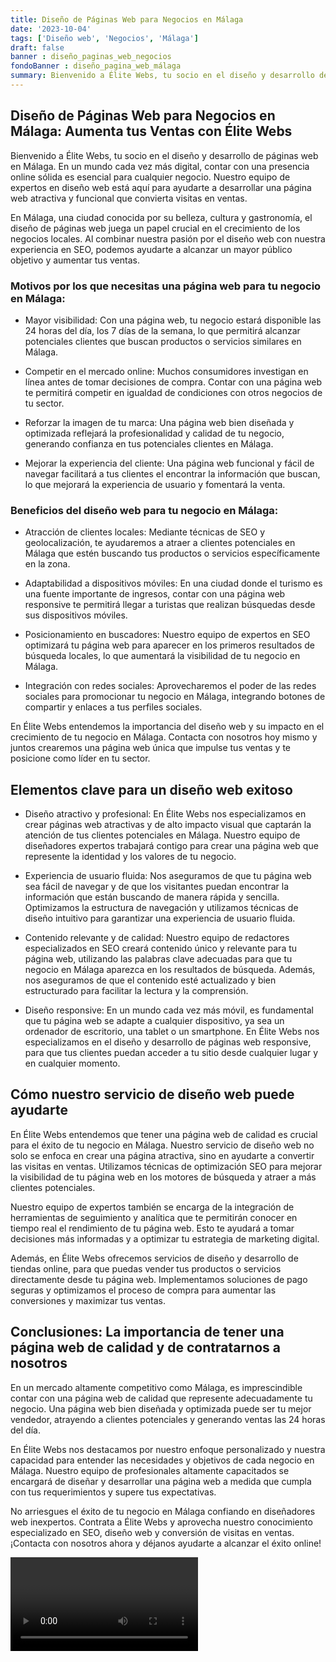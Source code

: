 ```yaml
---
title: Diseño de Páginas Web para Negocios en Málaga
date: '2023-10-04'
tags: ['Diseño web', 'Negocios', 'Málaga']
draft: false
banner : diseño_paginas_web_negocios
fondoBanner : diseño_pagina_web_málaga
summary: Bienvenido a Élite Webs, tu socio en el diseño y desarrollo de páginas web en Málaga. En un mundo cada vez más digital, contar con una presencia online sólida es esencial para cualquier negocio. Nuestro equipo de expertos en diseño web está aquí para ayudarte a desarrollar una página web atractiva y funcional que convierta visitas en ventas.
---
```


## Diseño de Páginas Web para Negocios en Málaga: Aumenta tus Ventas con Élite Webs

Bienvenido a Élite Webs, tu socio en el diseño y desarrollo de páginas web en Málaga. En un mundo cada vez más digital, contar con una presencia online sólida es esencial para cualquier negocio. Nuestro equipo de expertos en diseño web está aquí para ayudarte a desarrollar una página web atractiva y funcional que convierta visitas en ventas.

En Málaga, una ciudad conocida por su belleza, cultura y gastronomía, el diseño de páginas web juega un papel crucial en el crecimiento de los negocios locales. Al combinar nuestra pasión por el diseño web con nuestra experiencia en SEO, podemos ayudarte a alcanzar un mayor público objetivo y aumentar tus ventas.

### Motivos por los que necesitas una página web para tu negocio en Málaga:

- Mayor visibilidad: Con una página web, tu negocio estará disponible las 24 horas del día, los 7 días de la semana, lo que permitirá alcanzar potenciales clientes que buscan productos o servicios similares en Málaga.

- Competir en el mercado online: Muchos consumidores investigan en línea antes de tomar decisiones de compra. Contar con una página web te permitirá competir en igualdad de condiciones con otros negocios de tu sector.

- Reforzar la imagen de tu marca: Una página web bien diseñada y optimizada reflejará la profesionalidad y calidad de tu negocio, generando confianza en tus potenciales clientes en Málaga.

- Mejorar la experiencia del cliente: Una página web funcional y fácil de navegar facilitará a tus clientes el encontrar la información que buscan, lo que mejorará la experiencia de usuario y fomentará la venta.

### Beneficios del diseño web para tu negocio en Málaga:

- Atracción de clientes locales: Mediante técnicas de SEO y geolocalización, te ayudaremos a atraer a clientes potenciales en Málaga que estén buscando tus productos o servicios específicamente en la zona.

- Adaptabilidad a dispositivos móviles: En una ciudad donde el turismo es una fuente importante de ingresos, contar con una página web responsive te permitirá llegar a turistas que realizan búsquedas desde sus dispositivos móviles.

- Posicionamiento en buscadores: Nuestro equipo de expertos en SEO optimizará tu página web para aparecer en los primeros resultados de búsqueda locales, lo que aumentará la visibilidad de tu negocio en Málaga.

- Integración con redes sociales: Aprovecharemos el poder de las redes sociales para promocionar tu negocio en Málaga, integrando botones de compartir y enlaces a tus perfiles sociales.

En Élite Webs entendemos la importancia del diseño web y su impacto en el crecimiento de tu negocio en Málaga. Contacta con nosotros hoy mismo y juntos crearemos una página web única que impulse tus ventas y te posicione como líder en tu sector.

<GifSeo />

<Cta />

## Elementos clave para un diseño web exitoso

- Diseño atractivo y profesional: En Élite Webs nos especializamos en crear páginas web atractivas y de alto impacto visual que captarán la atención de tus clientes potenciales en Málaga. Nuestro equipo de diseñadores expertos trabajará contigo para crear una página web que represente la identidad y los valores de tu negocio.

- Experiencia de usuario fluida: Nos aseguramos de que tu página web sea fácil de navegar y de que los visitantes puedan encontrar la información que están buscando de manera rápida y sencilla. Optimizamos la estructura de navegación y utilizamos técnicas de diseño intuitivo para garantizar una experiencia de usuario fluida.

- Contenido relevante y de calidad: Nuestro equipo de redactores especializados en SEO creará contenido único y relevante para tu página web, utilizando las palabras clave adecuadas para que tu negocio en Málaga aparezca en los resultados de búsqueda. Además, nos aseguramos de que el contenido esté actualizado y bien estructurado para facilitar la lectura y la comprensión.

- Diseño responsive: En un mundo cada vez más móvil, es fundamental que tu página web se adapte a cualquier dispositivo, ya sea un ordenador de escritorio, una tablet o un smartphone. En Élite Webs nos especializamos en el diseño y desarrollo de páginas web responsive, para que tus clientes puedan acceder a tu sitio desde cualquier lugar y en cualquier momento.

## Cómo nuestro servicio de diseño web puede ayudarte

En Élite Webs entendemos que tener una página web de calidad es crucial para el éxito de tu negocio en Málaga. Nuestro servicio de diseño web no solo se enfoca en crear una página atractiva, sino en ayudarte a convertir las visitas en ventas. Utilizamos técnicas de optimización SEO para mejorar la visibilidad de tu página web en los motores de búsqueda y atraer a más clientes potenciales.

Nuestro equipo de expertos también se encarga de la integración de herramientas de seguimiento y analítica que te permitirán conocer en tiempo real el rendimiento de tu página web. Esto te ayudará a tomar decisiones más informadas y a optimizar tu estrategia de marketing digital.

Además, en Élite Webs ofrecemos servicios de diseño y desarrollo de tiendas online, para que puedas vender tus productos o servicios directamente desde tu página web. Implementamos soluciones de pago seguras y optimizamos el proceso de compra para aumentar las conversiones y maximizar tus ventas.

## Conclusiones: La importancia de tener una página web de calidad y de contratarnos a nosotros

En un mercado altamente competitivo como Málaga, es imprescindible contar con una página web de calidad que represente adecuadamente tu negocio. Una página web bien diseñada y optimizada puede ser tu mejor vendedor, atrayendo a clientes potenciales y generando ventas las 24 horas del día.

En Élite Webs nos destacamos por nuestro enfoque personalizado y nuestra capacidad para entender las necesidades y objetivos de cada negocio en Málaga. Nuestro equipo de profesionales altamente capacitados se encargará de diseñar y desarrollar una página web a medida que cumpla con tus requerimientos y supere tus expectativas.

No arriesgues el éxito de tu negocio en Málaga confiando en diseñadores web inexpertos. Contrata a Élite Webs y aprovecha nuestro conocimiento especializado en SEO, diseño web y conversión de visitas en ventas. ¡Contacta con nosotros ahora y déjanos ayudarte a alcanzar el éxito online!

<Video />

<CtaBot job='Negocios' city='Málaga'/>

<Gmaps query='Málaga+españa+maps' />
